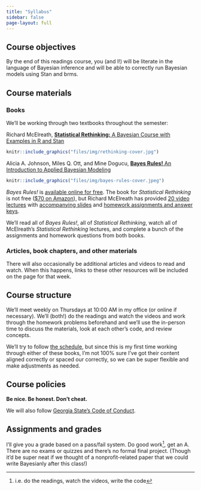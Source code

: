 ```yaml
---
title: "Syllabus"
sidebar: false
page-layout: full
---
```


## Course objectives

By the end of this readings course, you (and I!) will be literate in the language of Bayesian inference and will be able to correctly run Bayesian models using Stan and brms.


## Course materials

### Books

We'll be working through two textbooks throughout the semester:

::: {.grid}
::: {.g-col-6}
::: {.text-left}
Richard McElreath, [**Statistical Rethinking:** A Bayesian Course with Examples in R and Stan](https://xcelab.net/rm/statistical-rethinking/)
:::

<a href="https://xcelab.net/rm/statistical-rethinking/">

```r
knitr::include_graphics("files/img/rethinking-cover.jpg")
```

</a>
:::

::: {.g-col-6}
::: {.text-left}
Alicia A. Johnson, Miles Q. Ott, and Mine Dogucu, [**Bayes Rules!** An Introduction to Applied Bayesian Modeling](https://www.bayesrulesbook.com/)
:::

<a href="https://www.bayesrulesbook.com/">

```r
knitr::include_graphics("files/img/bayes-rules-cover.jpeg")
```

</a>
:::
:::

*Bayes Rules!* is [available online for free](https://www.bayesrulesbook.com/). The book for *Statistical Rethinking* is not free ([\$70 on Amazon](https://www.amazon.com/Statistical-Rethinking-Bayesian-Examples-Chapman/dp/036713991X/)), but Richard McElreath has provided [20 video lectures](https://www.youtube.com/playlist?list=PLDcUM9US4XdMROZ57-OIRtIK0aOynbgZN) with [accompanying slides](https://github.com/rmcelreath/stat_rethinking_2022) and [homework assignments and answer keys](https://github.com/rmcelreath/stat_rethinking_2022/tree/main/homework).

We'll read all of *Bayes Rules!*, all of *Statistical Rethinking*, watch all of McElreath's *Statistical Rethinking* lectures, and complete a bunch of the assignments and homework questions from both books.

### Articles, book chapters, and other materials

There will also occasionally be additional articles and videos to read and watch. When this happens, links to these other resources will be included on the page for that week.


## Course structure

We'll meet weekly on Thursdays at 10:00 AM in my office (or online if necessary). We'll (both!) do the readings and watch the videos and work through the homework problems beforehand and we'll use the in-person time to discuss the materials, look at each other's code, and review concepts.

We'll try to follow [the schedule](/schedule/index.qmd), but since this is my first time working through either of these books, I'm not 100% sure I've got their content aligned correctly or spaced our correctly, so we can be super flexible and make adjustments as needed.


## Course policies

**Be nice. Be honest. Don't cheat.**

We will also follow [Georgia State's Code of Conduct](https://codeofconduct.gsu.edu/).


## Assignments and grades

I'll give you a grade based on a pass/fail system. Do good work^[i.e. do the readings, watch the videos, write the code], get an A. There are no exams or quizzes and there's no formal final project. (Though it'd be super neat if we thought of a nonprofit-related paper that we could write Bayesianly after this class!)
